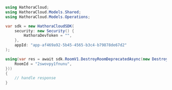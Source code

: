 ```csharp DestroyRoomDeprecated.cs
using HathoraCloud;
using HathoraCloud.Models.Shared;
using HathoraCloud.Models.Operations;

var sdk = new HathoraCloudSDK(
    security: new Security() {
        HathoraDevToken = "",
    },
    appId: "app-af469a92-5b45-4565-b3c4-b79878de67d2"
);

using(var res = await sdk.RoomV1.DestroyRoomDeprecatedAsync(new DestroyRoomDeprecatedRequest() {
    RoomId = "2swovpy1fnunu",
}))
{
    // handle response
}
```
